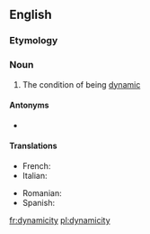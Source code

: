==English==

===Etymology===
{{suffix|dynamic|ity|lang=en}}

===Noun===
{{en-noun|-}}

# The condition of being [[dynamic]]
#: {{ux|en|The '''dynamicity''' of the dataset makes it difficult to keep accurate.}}

====Antonyms====
* {{l|en|staticity}}

====Translations====
{{trans-top|condition of being dynamic}}
* French: {{t+|fr|dynamicité|f}}
* Italian: {{t|it|dinamicità|f}}
{{trans-mid}}
* Romanian: {{t|ro|dinamicitate|f}}
* Spanish: {{t|es|dinamicidad|f}}
{{trans-bottom}}

[[fr:dynamicity]]
[[pl:dynamicity]]